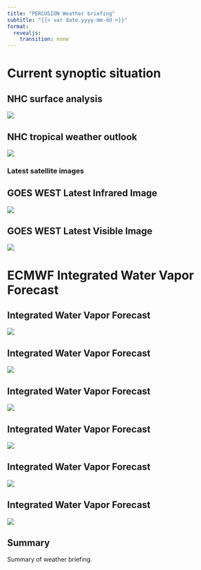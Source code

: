 ```yaml
---
title: "PERCUSION Weather briefing"
subtitle: "{{< var date.yyyy-mm-dd >}}"
format:
  revealjs:
    transition: none
---
```


# Current synoptic situation
## NHC surface analysis
![]({{< var plots.external.nhc_surface_analysis_atlantic >}})

## NHC tropical weather outlook
![]({{< var plots.external.nhc_seven_days_outlook >}})

### Latest satellite images
## GOES WEST Latest Infrared Image
![]({{< var plots.external.current_satellite_image_ir >}})

## GOES WEST Latest Visible Image
![]({{< var plots.external.current_satellite_image_vis >}})


# ECMWF Integrated Water Vapor Forecast
## Integrated Water Vapor Forecast
![]({{< var plots.internal.iwv_itcz_edges.000h >}})

## Integrated Water Vapor Forecast
![]({{< var plots.internal.iwv_itcz_edges.012h >}})

## Integrated Water Vapor Forecast
![]({{< var plots.internal.iwv_itcz_edges.036h >}})

## Integrated Water Vapor Forecast
![]({{< var plots.internal.iwv_itcz_edges.060h >}})

## Integrated Water Vapor Forecast
![]({{< var plots.internal.iwv_itcz_edges.084h >}})

## Integrated Water Vapor Forecast
![]({{< var plots.internal.iwv_itcz_edges.108h >}})


## Summary
Summary of weather briefing.